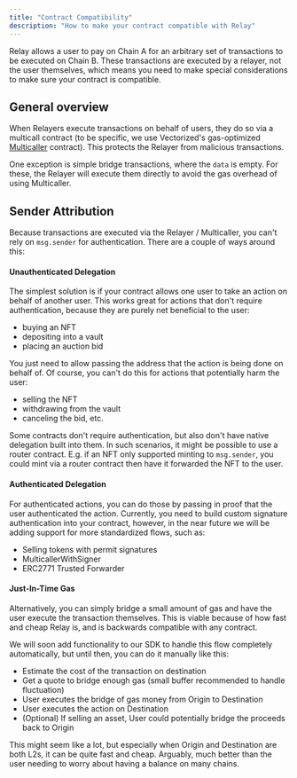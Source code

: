```yaml
---
title: "Contract Compatibility"
description: "How to make your contract compatible with Relay"
---
```


Relay allows a user to pay on Chain A for an arbitrary set of transactions to be executed on Chain B. These transactions are executed by a relayer, not the user themselves, which means you need to make special considerations to make sure your contract is compatible.

## General overview

When Relayers execute transactions on behalf of users, they do so via a multicall contract (to be specific, we use Vectorized's gas-optimized [Multicaller](https://github.com/Vectorized/multicaller) contract). This protects the Relayer from malicious transactions.

One exception is simple bridge transactions, where the `data` is empty. For these, the Relayer will execute them directly to avoid the gas overhead of using Multicaller.

## Sender Attribution

Because transactions are executed via the Relayer / Multicaller, you can't rely on `msg.sender` for authentication. There are a couple of ways around this:

#### Unauthenticated Delegation

The simplest solution is if your contract allows one user to take an action on behalf of another user. This works great for actions that don't require authentication, because they are purely net beneficial to the user:

- buying an NFT
- depositing into a vault
- placing an auction bid

You just need to allow passing the address that the action is being done on behalf of. Of course, you can't do this for actions that potentially harm the user:

- selling the NFT
- withdrawing from the vault
- canceling the bid, etc.

Some contracts don't require authentication, but also don't have native delegation built into them. In such scenarios, it might be possible to use a router contract. E.g. if an NFT only supported minting to `msg.sender`, you could mint via a router contract then have it forwarded the NFT to the user.

#### Authenticated Delegation

For authenticated actions, you can do those by passing in proof that the user authenticated the action. Currently, you need to build custom signature authentication into your contract, however, in the near future we will be adding support for more standardized flows, such as:

- Selling tokens with permit signatures
- MulticallerWithSigner
- ERC2771 Trusted Forwarder

#### Just-In-Time Gas

Alternatively, you can simply bridge a small amount of gas and have the user execute the transaction themselves. This is viable because of how fast and cheap Relay is, and is backwards compatible with any contract.

We will soon add functionality to our SDK to handle this flow completely automatically, but until then, you can do it manually like this:

- Estimate the cost of the transaction on destination
- Get a quote to bridge enough gas (small buffer recommended to handle fluctuation)
- User executes the bridge of gas money from Origin to Destination
- User executes the action on Destination
- (Optional) If selling an asset, User could potentially bridge the proceeds back to Origin

This might seem like a lot, but especially when Origin and Destination are both L2s, it can be quite fast and cheap. Arguably, much better than the user needing to worry about having a balance on many chains.
